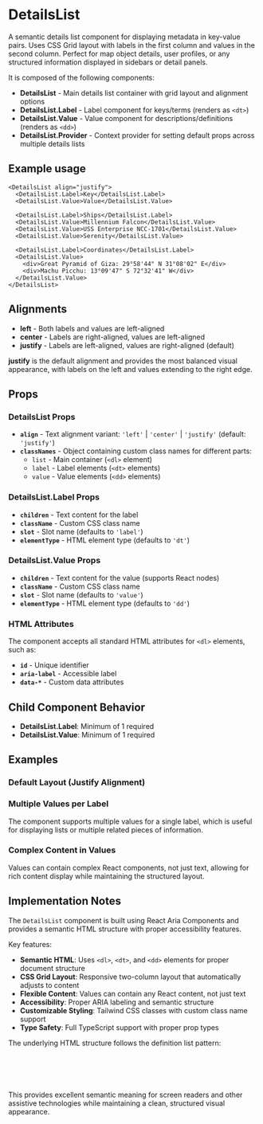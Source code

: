 

<Meta of={DetailsListStories} />

# DetailsList
A semantic details list component for displaying metadata in key-value pairs. Uses CSS Grid layout with labels in the first column and values in the second column. Perfect for map object details, user profiles, or any structured information displayed in sidebars or detail panels.

It is composed of the following components:

- **DetailsList** - Main details list container with grid layout and alignment options
- **DetailsList.Label** - Label component for keys/terms (renders as `<dt>`)
- **DetailsList.Value** - Value component for descriptions/definitions (renders as `<dd>`)
- **DetailsList.Provider** - Context provider for setting default props across multiple details lists

## Example usage
```tsx
<DetailsList align="justify">
  <DetailsList.Label>Key</DetailsList.Label>
  <DetailsList.Value>Value</DetailsList.Value>

  <DetailsList.Label>Ships</DetailsList.Label>
  <DetailsList.Value>Millennium Falcon</DetailsList.Value>
  <DetailsList.Value>USS Enterprise NCC-1701</DetailsList.Value>
  <DetailsList.Value>Serenity</DetailsList.Value>

  <DetailsList.Label>Coordinates</DetailsList.Label>
  <DetailsList.Value>
    <div>Great Pyramid of Giza: 29°58'44" N 31°08'02" E</div>
    <div>Machu Picchu: 13°09'47" S 72°32'41" W</div>
  </DetailsList.Value>
</DetailsList>
```

## Alignments

* **left** - Both labels and values are left-aligned
* **center** - Labels are right-aligned, values are left-aligned
* **justify** - Labels are left-aligned, values are right-aligned (default)

**justify** is the default alignment and provides the most balanced visual appearance, with labels on the left and values extending to the right edge.

<Canvas of={DetailsListStories.Default} />

## Props

### DetailsList Props
- **`align`** - Text alignment variant: `'left'` | `'center'` | `'justify'` (default: `'justify'`)
- **`classNames`** - Object containing custom class names for different parts:
  - `list` - Main container (`<dl>` element)
  - `label` - Label elements (`<dt>` elements)
  - `value` - Value elements (`<dd>` elements)

### DetailsList.Label Props
- **`children`** - Text content for the label
- **`className`** - Custom CSS class name
- **`slot`** - Slot name (defaults to `'label'`)
- **`elementType`** - HTML element type (defaults to `'dt'`)

### DetailsList.Value Props
- **`children`** - Text content for the value (supports React nodes)
- **`className`** - Custom CSS class name
- **`slot`** - Slot name (defaults to `'value'`)
- **`elementType`** - HTML element type (defaults to `'dd'`)

### HTML Attributes
The component accepts all standard HTML attributes for `<dl>` elements, such as:
- **`id`** - Unique identifier
- **`aria-label`** - Accessible label
- **`data-*`** - Custom data attributes

## Child Component Behavior
- **DetailsList.Label**: Minimum of 1 required
- **DetailsList.Value**: Minimum of 1 required

## Examples

### Default Layout (Justify Alignment)
<Canvas of={DetailsListStories.Default} />

### Multiple Values per Label
The component supports multiple values for a single label, which is useful for displaying lists or multiple related pieces of information.

### Complex Content in Values
Values can contain complex React components, not just text, allowing for rich content display while maintaining the structured layout.

## Implementation Notes
The `DetailsList` component is built using React Aria Components and provides a semantic HTML structure with proper accessibility features.

Key features:
- **Semantic HTML**: Uses `<dl>`, `<dt>`, and `<dd>` elements for proper document structure
- **CSS Grid Layout**: Responsive two-column layout that automatically adjusts to content
- **Flexible Content**: Values can contain any React content, not just text
- **Accessibility**: Proper ARIA labeling and semantic structure
- **Customizable Styling**: Tailwind CSS classes with custom class name support
- **Type Safety**: Full TypeScript support with proper prop types

The underlying HTML structure follows the definition list pattern:
```html
<dl class="grid grid-cols-[auto_1fr] gap-x-m">
  <dt class="fg-default-dark col-start-1">Label</dt>
  <dd class="fg-default-light col-start-2">Value</dd>
</dl>
```

This provides excellent semantic meaning for screen readers and other assistive technologies while maintaining a clean, structured visual appearance.
